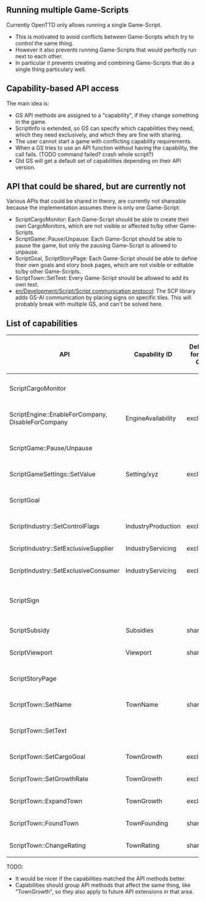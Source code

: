 == Running multiple Game-Scripts ==

Currently OpenTTD only allows running a single Game-Script.
* This is motivated to avoid conflicts between Game-Scripts which try to control the same thing.
* However it also prevents running Game-Scripts that would perfectly run next to each other.
* In particular it prevents creating and combining Game-Scripts that do a single thing particulary well.

== Capability-based API access ==

The main idea is:
* GS API methods are assigned to a "capability", if they change something in the game.
* ScriptInfo is extended, so GS can specify which capabilities they need, which they need exclusively, and which they are fine with sharing.
* The user cannot start a game with conflicting capability requirements.
* When a GS tries to use an API function without having the capability, the call fails. (TODO command failed? crash whole script?)
* Old GS will get a default set of capabilities depending on their API version.

== API that could be shared, but are currently not ==

Various APIs that could be shared in theory, are currently not shareable because the implementation assumes there is only one Game-Script:
* ScriptCargoMonitor: Each Game-Script should be able to create their own CargoMonitors, which are not visible or affected to/by other Game-Scripts.
* ScriptGame::Pause/Unpause: Each Game-Script should be able to pause the game, but only the pausing Game-Script is allowed to unpause.
* ScriptGoal, ScriptStoryPage: Each Game-Script should be able to define their own goals and story book pages, which are not visible or editable to/by other Game-Scripts.
* ScriptTown::SetText: Every Game-Script should be allowed to add its own text.
* [[en/Development/Script/Script communication protocol]]: The SCP library adds GS-AI communication by placing signs on specific tiles. This will probably break with multiple GS, and can't be solved here.

== List of capabilities ==

{|
|-
! API !! Capability ID !! Default for old GS !! Limitation
|-
| ScriptCargoMonitor                                || || || no conflict in theory, but in the current implementation
|-
| ScriptEngine::EnableForCompany, DisableForCompany || EngineAvailability || exclusive ||
|-
| ScriptGame::Pause/Unpause                         || || || no conflict in theory, but in the current implementation
|-
| ScriptGameSettings::SetValue                      || Setting/xyz || exclusive || exclusive per setting
|-
| ScriptGoal                                        || || || no conflict in theory, but in the current implementation
|-
| ScriptIndustry::SetControlFlags                   || IndustryProduction || exclusive ||
|-
| ScriptIndustry::SetExclusiveSupplier              || IndustryServicing || exclusive ||
|-
| ScriptIndustry::SetExclusiveConsumer              || IndustryServicing || exclusive ||
|-
| ScriptSign                                        || || || [[en/Development/Script/Script communication protocol]] will break
|-
| ScriptSubsidy                                     || Subsidies || shared ||
|-
| ScriptViewport                                    || Viewport || shared ||
|-
| ScriptStoryPage                                   || || || no conflict in theory, but in the current implementation
|-
| ScriptTown::SetName                               || TownName || shared ||
|-
| ScriptTown::SetText                               || || || no conflict in theory, but in the current implementation
|-
| ScriptTown::SetCargoGoal                          || TownGrowth || exclusive ||
|-
| ScriptTown::SetGrowthRate                         || TownGrowth || exclusive ||
|-
| ScriptTown::ExpandTown                            || TownGrowth || exclusive ||
|-
| ScriptTown::FoundTown                             || TownFounding || shared ||
|-
| ScriptTown::ChangeRating                          || TownRating || shared ||
|}

TODO:
* It would be nicer if the capabilities matched the API methods better.
* Capabilities should group API methods that affect the same thing, like "TownGrowth", so they also apply to future API extensions in that area.
